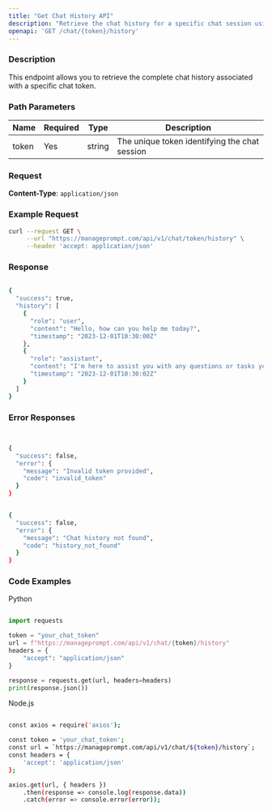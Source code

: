 ```yaml
---
title: "Get Chat History API"
description: "Retrieve the chat history for a specific chat session using its token."
openapi: 'GET /chat/{token}/history'
---
```


### Description

This endpoint allows you to retrieve the complete chat history associated with a specific chat token.

### Path Parameters

| Name  | Required | Type   | Description                               |
| ----- | -------- | ------ | ----------------------------------------- |
| token | Yes      | string | The unique token identifying the chat session |

### Request

**Content-Type**: `application/json`

### Example Request

```bash
curl --request GET \
     --url "https://manageprompt.com/api/v1/chat/token/history" \
     --header 'accept: application/json'
```
### Response

```bash

{
  "success": true,
  "history": [
    {
      "role": "user",
      "content": "Hello, how can you help me today?",
      "timestamp": "2023-12-01T10:30:00Z"
    },
    {
      "role": "assistant",
      "content": "I'm here to assist you with any questions or tasks you have.",
      "timestamp": "2023-12-01T10:30:02Z"
    }
  ]
}


```


### Error Responses

```bash


{
  "success": false,
  "error": {
    "message": "Invalid token provided",
    "code": "invalid_token"
  }
}

```



```bash

{
  "success": false,
  "error": {
    "message": "Chat history not found",
    "code": "history_not_found"
  }
}


```

### Code Examples

Python

```python

import requests

token = "your_chat_token"
url = f"https://manageprompt.com/api/v1/chat/{token}/history"
headers = {
    "accept": "application/json"
}

response = requests.get(url, headers=headers)
print(response.json())

```


Node.js

```bash

const axios = require('axios');

const token = 'your_chat_token';
const url = `https://manageprompt.com/api/v1/chat/${token}/history`;
const headers = {
    'accept': 'application/json'
};

axios.get(url, { headers })
    .then(response => console.log(response.data))
    .catch(error => console.error(error));
```